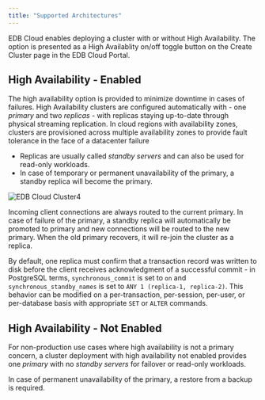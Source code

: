 ```yaml
---
title: "Supported Architectures"
---
```


EDB Cloud enables deploying a cluster with or without High Availability. The option is presented as a High Availablity on/off toggle button on the Create Cluster page in the EDB Cloud Portal.   

## High Availability - Enabled

The high availability option is provided to minimize downtime in cases of failures. High Availability clusters are configured automatically with - one _primary_ and two _replicas_ - with replicas staying up-to-date through physical streaming replication. In cloud regions with availability zones, clusters are provisioned across multiple availability zones to provide fault tolerance in the face of a datacenter failure


* Replicas are usually called _standby servers_ and can also be used for read-only workloads.
* In case of temporary or permanent unavailability of the primary, a standby replica will become the primary.

![*EDB Cloud Cluster4*](images/high-availibility.png )

Incoming client connections are always routed to the current primary. In case of failure of the primary, a standby replica will automatically be promoted to primary and new connections will be routed to the new primary. When the old primary recovers, it will re-join the cluster as a replica.

By default, one replica must confirm that a transaction record was written to disk before the client receives acknowledgment of a successful commit - in PostgreSQL terms, `synchronous_commit` is set to `on` and `synchronous_standby_names` is set to `ANY 1 (replica-1, replica-2)`. This behavior can be modified on a per-transaction, per-session, per-user, or per-database basis with appropriate `SET` or `ALTER` commands.

## High Availability - Not Enabled

For non-production use cases where high availability is not a primary concern, a cluster deployment with high availability not enabled provides one _primary_ with no _standby servers_ for failover or read-only workloads. 

In case of permanent unavailability of the primary, a restore from a backup is required. 


